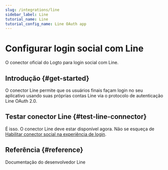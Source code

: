 ```yaml
---
slug: /integrations/line
sidebar_label: Line
tutorial_name: Line
tutorial_config_name: Line OAuth app
---
```




# Configurar login social com Line

O conector oficial do Logto para login social com Line.

<GuideTip />

## Introdução \{#get-started}

O conector Line permite que os usuários finais façam login no seu aplicativo usando suas próprias contas Line via o protocolo de autenticação Line OAuth 2.0.

<Integration />

## Testar conector Line \{#test-line-connector}

É isso. O conector Line deve estar disponível agora. Não se esqueça de [Habilitar conector social na experiência de login](/connectors/social-connectors/#enable-social-sign-in).

## Referência \{#reference}

<Url href="https://developers.line.biz/en/docs/line-login/overview/">
  Documentação do desenvolvedor Line
</Url>

